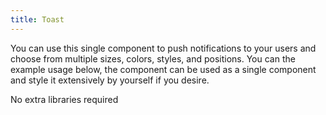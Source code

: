 ```yaml
---
title: Toast
---
```


You can use this single component to push notifications to your users and choose from multiple sizes, colors, styles, and positions. You can the example usage below, the component can be used as a single component and style it extensively by yourself if you desire.




<Tabs>
  <TabItem label="Libraries Installation">
    No extra libraries required
  </TabItem>
  <TabItem label="Usage"><Code code={toastApp} lang="jsx" title="App.jsx" /></TabItem>
  <TabItem label="Component"><Code code={toast} lang="jsx" title="toast.jsx" /></TabItem>
</Tabs>